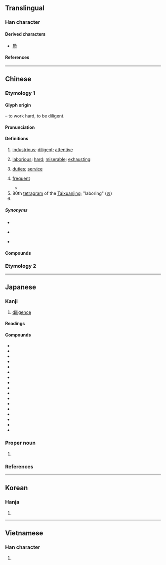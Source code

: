 {{also|懃}}
{{character info}}
{{character info|0xFA34}}
{{character info|0x2F827}}
==Translingual==

===Han character===
{{Han char|rn=19|rad=力|as=11|asj=10|sn=13|snj=12|four=44127|canj=TMKS|ids=⿰堇力}}

====Derived characters====
* [[懃]]

====References====
{{Han ref|kx=0149.060|dkj=02415|dj=0336.130|hdz=10378.030|uh=52E4}}
{{Han ref|uh=FA34}}
{{Han ref|uh=2F827}}

----

==Chinese==

===Etymology 1===
{{zh-forms|ss=𰅉}}

====Glyph origin====
{{Han etym}}
{{Han compound|堇|力|t2=strong|ls=psc|c1=p|c2=s}} – to work hard, to be diligent.

====Pronunciation====
{{zh-pron
|m=qín
|m-s=
|c=kan4
|c-t=kin3
|g=
|h=pfs=khiùn;gd=kiun2
|j=
|mb=
|md=kṳ̀ng
|mn=qz,tp,xm:khûn/kh,zz:khîn
|mn-t=keng5/kêng5/king5
|mn-t_note=keng5 - Chaozhou, Shantou, Chenghai; kêng5 - Jieyang; king5 - Chaoyang
|w=3jjin
|x=
|mc=y
|oc=y
|ma=
|cat=a,n,pn
}}

====Definitions====
{{zh-hanzi}}

# [[industrious]]; [[diligent]]; [[attentive]]
#: {{zh-x|辛勤|hardworking}}
#: {{zh-x|勤於 政事|to be diligent in attending to government affairs}}
# {{lb|zh|literary|or in compounds}} [[laborious]]; [[hard]]; [[miserable]]; [[exhausting]]
# {{lb|zh|literary|or in compounds}} [[duties]]; [[service]]
#: {{zh-x|外勤|fieldwork}}
#: {{zh-x|執勤|to be on duty}}
# [[frequent]] {{gl|done or occurring often}}
#: {{zh-x|勤 洗手|wash hands '''frequently'''}}
#* {{zh-x|自從 他 到 ^法國 去 了 以後，我 練習 得 很 勤；我 一定 可以 把 他 打敗。|Since he went into France, I haue beene in '''continuall''' practice; I shall winne at the oddes.|ref='''1943''', {{w|Zhu Shenghao}}, {{lw|zh|s:漢姆萊脫|漢姆萊脫|pref=《|suf=》}} (translation of ''{{w|Hamlet}}'')}}
# 80th [[tetragram]] of the [[Taixuanjing]]; "laboring" ([[𝍕]])
# {{surname|zh}}

=====Synonyms=====
* {{s|laborious}}
{{zh-syn-saurus|艱難}}
* {{s|duties}} {{zh-l|勤務}}
* {{s|frequent}}
{{zh-syn-saurus|頻繁}}

====Compounds====
{{zh-der|倦勤|勤力|值勤|克儉克勤|克勤克儉|內勤|全勤|出勤|加二殷勤|勤儉|勤兒|勤勉|勤務|勤務兵|勤務召集|勤務員|勤勞|勤奮|勤學|勤快|勤恤|勤慎|勤懇|勤政|勤政愛民|勤敏|勤王|勤練|勤能補拙|勤苦|勤行|勤謹|勤雜人員|地勤|執勤|外勤|夜勤|將勤補拙|專勤制度|後勤|恩勤|懋勤殿|打勤勞|打勤獻趣|服勤|查勤|業精於勤|殷勤|殷殷勤勤|父母恩勤|特勤|獻勤|獻殷勤|矢勤矢勇|空勤|精勤|缺勤|考勤|耄勤|耒耜之勤|聯勤總部|調勤|警勤區|警察勤務|辛勤|通勤|通勤圈|電子通勤|顏勤禮碑|勤有功，戲無益|業精於勤，荒於嬉}}

===Etymology 2===
{{zh-see|懃}}

{{zh-cat|Advanced}}

----

==Japanese==
{{ja-kanji forms-IVS
|code=FA34
|vs1=01
|vs2=03
|col-vs1=aj
|col-vs2=hdmj
|pic-kyu=Ufa34.svg
|ref={{R:Kanjipedia|0001621200}}
}}

===Kanji===
{{ja-kanji|grade=6|rs=力11}}

# [[diligence]]

====Readings====
{{ja-readings
|goon=ごん
|kanon=きん
|kun=つと-める<つと-む, つと-まる, いそ-う<いそ-ふ, いそ-し, いそ-しむ, つと-め
|nanori=いそ, いそし, すすむ, つとむ, とし, のり, ゆき
}}

====Compounds====
{{der-top|Compounds}}
* {{ja-r|勤%学|きん%がく}}
* {{ja-r|勤%苦|きん%く}}
* {{ja-r|勤%倹|きん%けん}}
* {{ja-r|勤%続|きん%ぞく}}
* {{ja-r|勤%惰|きん%だ}}
* {{ja-r|勤%怠|きん%たい}}
* {{ja-r|勤%王|きん%のう}}
* {{ja-r|勤%皇|きん%のう}}
* {{ja-r|勤%王 攘%夷|きん%のう じょう%い}}
* {{ja-r|勤%番|きん%ばん}}
* {{ja-r|勤%勉|きん%べん}}
* {{ja-r|勤%務|きん%む}}
* {{ja-l|勤役}}
* {{ja-r|勤%労|きん%ろう}}
* {{ja-r|勤%行|ごん%ぎょう}}
* {{ja-r|勤%求|ごん%ぐ}}
* {{ja-l|勤修}}
{{der-bottom}}

===Proper noun===
{{ja-pos|proper|つとむ}}

# {{given name|ja|male|sort=つとむ}}

===References===
<references/>

----

==Korean==

===Hanja===
{{ko-hanja|근}}

# {{rfdef|ko|sort=力11}}

----

==Vietnamese==

===Han character===
{{vi-readings|reading=[[cần]], [[cùn]]|rs=力11}}

# {{rfdef|vi|sort=力11}}